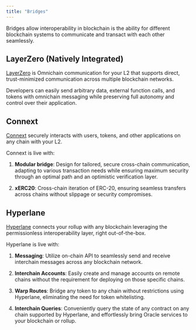 ```yaml
---
title: "Bridges"
---
```


Bridges allow interoperability in blockchain is the ability for different blockchain systems to communicate and transact with each other seamlessly.

## LayerZero (Natively Integrated)

[LayerZero](https://layerzero.network/) is Omnichain communication for your L2 that supports direct, trust-minimized communication across multiple blockchain networks.

Developers can easily send arbitrary data, external function calls, and tokens with omnichain messaging while preserving full autonomy and control over their application.

## Connext

[Connext](https://www.connext.network/) securely interacts with users, tokens, and other applications on any chain with your L2.

Connext is live with:

1. **Modular bridge**: Design for tailored, secure cross-chain communication, adapting to various transaction needs while ensuring maximum security through an optimal path and an optimistic verification layer.

2. **xERC20**: Cross-chain iteration of ERC-20, ensuring seamless transfers across chains without slippage or security compromises.

## Hyperlane

[Hyperlane](https://www.hyperlane.xyz/) connects your rollup with any blockchain leveraging the permissionless interoperability layer, right out-of-the-box.

Hyperlane is live with:

1. **Messaging**: Utilize on-chain API to seamlessly send and receive interchain messages across any blockchain network.

2. **Interchain Accounts**: Easily create and manage accounts on remote chains without the requirement for deploying on those specific chains.

3. **Warp Routes**: Bridge any token to any chain without restrictions using Hyperlane, eliminating the need for token whitelisting.

4. **Interchain Queries**: Conveniently query the state of any contract on any chain supported by Hyperlane, and effortlessly bring Oracle services to your blockchain or rollup.
